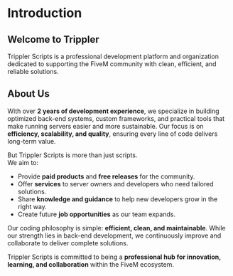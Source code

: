 # Introduction

## Welcome to Trippler

Trippler Scripts is a professional development platform and organization dedicated to supporting the FiveM community with clean, efficient, and reliable solutions.

## About Us

With over **2 years of development experience**, we specialize in building optimized back-end systems, custom frameworks, and practical tools that make running servers easier and more sustainable. Our focus is on **efficiency, scalability, and quality**, ensuring every line of code delivers long-term value.

But Trippler Scripts is more than just scripts.\
We aim to:

* Provide **paid products** and **free releases** for the community.
* Offer **services** to server owners and developers who need tailored solutions.
* Share **knowledge and guidance** to help new developers grow in the right way.
* Create future **job opportunities** as our team expands.

Our coding philosophy is simple: **efficient, clean, and maintainable**. While our strength lies in back-end development, we continuously improve and collaborate to deliver complete solutions.

Trippler Scripts is committed to being a **professional hub for innovation, learning, and collaboration** within the FiveM ecosystem.